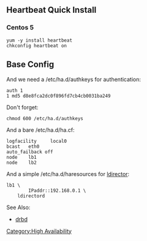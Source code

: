 == Heartbeat Quick Install ==
=== Centos 5 ===
<pre>
yum -y install heartbeat
chkconfig heartbeat on
</pre>

== Base Config ==

And we need a /etc/ha.d/authkeys for authentication:
<pre>
auth 1
1 md5 d8e8fca2dc0f896fd7cb4cb0031ba249
</pre>
Don't forget: 
 chmod 600 /etc/ha.d/authkeys

And a bare /etc/ha.d/ha.cf:
<pre>
logfacility     local0
bcast   eth0
auto_failback off
node    lb1
node    lb2
</pre>

And a simple /etc/ha.d/haresources for [[ldirector]]:
<pre>
lb1 \
        IPaddr::192.168.0.1 \
	ldirectord
</pre>

See Also: 
* [[drbd]]

[[Category:High Availability]]